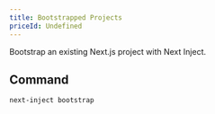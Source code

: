 ```yaml
---
title: Bootstrapped Projects
priceId: Undefined
---
```


Bootstrap an existing Next.js project with Next Inject.

## Command

```bash
next-inject bootstrap
```
